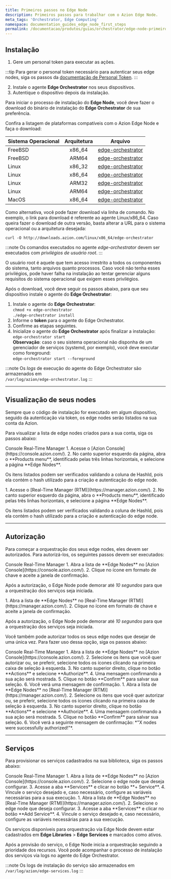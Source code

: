 ```yaml
---
title: Primeiros passos no Edge Node
description: Primeiros passos para trabalhar com o Azion Edge Node.
meta_tags: 'Orchestrator, Edge Computing'
namespace: documentation_guides_edge_node_first_steps
permalink: /documentacao/produtos/guias/orchestrator/edge-node-primeiros-passos/
---
```



<InterfaceNote />

## Instalação

1. Gere um personal token para executar as ações.

:::tip
Para gerar o personal token necessário para autenticar seus edge nodes, siga os passos da [documentação de Personal Token](/pt-br/documentacao/produtos/guias/personal-tokens/).
:::

2. Instale o agente **Edge Orchestrator** nos seus dispositivos.
3. Autentique o dispositivo depois da instalação.

Para iniciar o processo de instalação do **Edge Node**, você deve fazer o download do binário de instalação do **Edge Orchestrator** de sua preferência.

Confira a listagem de plataformas compatíveis com o Azion Edge Node e faça o download:

| Sistema Operacional | Arquitetura | Arquivo |
| :--- | :---: | --- |
| FreeBSD | x86_64 | [edge-orchestrator](https://downloads.azion.com/freebsd/x86_64/edge-orchestrator) |
| FreeBSD | ARM64 | [edge-orchestrator](https://downloads.azion.com/freebsd/arm64/edge-orchestrator) |
| Linux | x86_32 | [edge-orchestrator](https://downloads.azion.com/linux/x86_32/edge-orchestrator) |
| Linux | x86_64 | [edge-orchestrator](https://downloads.azion.com/linux/x86_64/edge-orchestrator) |
| Linux | ARM32 | [edge-orchestrator](https://downloads.azion.com/linux/arm32/edge-orchestrator) |
| Linux | ARM64 | [edge-orchestrator](https://downloads.azion.com/linux/arm64/edge-orchestrator) |
| MacOS | x86_64 | [edge-orchestrator](https://downloads.azion.com/darwin/x86_64/edge-orchestrator) |

Como alternativa, você pode fazer download via linha de comando. No exemplo, o link para download é referente ao agente Linux/x86_64. Caso queira fazer o download de outra versão, basta alterar a URL para o sistema operacional ou a arquitetura desejada:

`curl -O http://downloads.azion.com/linux/x86_64/edge-orchestrator`

:::note
Os comandos executados no agente *edge-orchestrator* devem ser executados com *privilégios de usuário root*.
:::

O usuário root é aquele que tem acesso irrestrito a todos os componentes do sistema, tanto arquivos quanto processos. Caso você não tenha esses privilégios, pode haver falha na instalação ao tentar gerenciar alguns requisitos do sistema operacional que exigem esses privilégios.

Após o download, você deve seguir os passos abaixo, para que seu dispositivo instale o agente do **Edge Orchestrator**:

1. Instale o agente do **Edge Orchestrator**:<br />
   `chmod +x edge-orchestrator`<br />
   `./edge-orchestrator install`
2. Informe o **token** para o agente do Edge Orchestrator.
3. Confirme as etapas seguintes.
4. Inicialize o agente do **Edge Orchestrator** após finalizar a instalação:<br />
   `edge-orchestrator start`<br />
   **Observação**: caso o seu sistema operacional não disponha de um gerenciador de serviços (systemd, por exemplo), você deve executar como foreground: <br/>`edge-orchestrator start --foreground`

:::note 
Os _logs_ de execução do agente do Edge Orchestrator são armazenados em <br />`/var/log/azion/edge-orchestrator.log`
:::

---

## Visualização de seus nodes

Sempre que o código de instalação for executado em algum dispositivo, seguido da autenticação via token, os edge nodes serão listados na sua conta da Azion.

Para visualizar a lista de edge nodes criados para a sua conta, siga os passos abaixo:

<Tabs client:visible>
    <Fragment slot="tab.console">Console</Fragment>
    <Fragment slot="tab.rtm">Real-Time Manager</Fragment>

<Fragment slot="panel.console">
1. Acesse o [Azion Console](https://console.azion.com/).
2. No canto superior esquerdo da página, abra o **Products menu**, identificado pelas três linhas horizontais, e selecione a página **Edge Nodes**.

Os itens listados podem ser verificados validando a coluna de HashId, pois ela contém o hash utilizado para a criação e autenticação do edge node.
</Fragment>

<Fragment slot="panel.rtm">
1. Acesse o [Real-Time Manager (RTM)](https://manager.azion.com/).
2. No canto superior esquerdo da página, abra o **Products menu**, identificado pelas três linhas horizontais, e selecione a página **Edge Nodes**.

Os itens listados podem ser verificados validando a coluna de HashId, pois ela contém o hash utilizado para a criação e autenticação do edge node.
</Fragment>

</Tabs>

---

## Autorização

Para começar a orquestração dos seus edge nodes, eles devem ser autorizados. Para autorizá-los, os seguintes passos devem ser executados:

<Tabs client:visible>
    <Fragment slot="tab.console">Console</Fragment>
    <Fragment slot="tab.rtm">Real-Time Manager</Fragment>

<Fragment slot="panel.console">
1. Abra a lista de **Edge Nodes** no [Azion Console](https://console.azion.com/).
2. Clique no ícone em formato de chave e aceite a janela de confirmação.

Após a autorização, o Edge Node pode demorar até *10 segundos* para que a orquestração dos serviços seja iniciada.
</Fragment>

<Fragment slot="panel.rtm">
1. Abra a lista de **Edge Nodes** no [Real-Time Manager (RTM)](https://manager.azion.com/).
2. Clique no ícone em formato de chave e aceite a janela de confirmação.

Após a autorização, o Edge Node pode demorar até *10 segundos* para que a orquestração dos serviços seja iniciada.
</Fragment>

</Tabs>

Você também pode autorizar todos os seus edge nodes que desejar de uma única vez. Para fazer uso dessa opção, siga os passos abaixo:

<Tabs client:visible>
    <Fragment slot="tab.console">Console</Fragment>
    <Fragment slot="tab.rtm">Real-Time Manager</Fragment>

<Fragment slot="panel.console">
1. Abra a lista de **Edge Nodes** no [Azion Console](https://console.azion.com/).
2. Selecione os itens que você quer autorizar ou, se preferir, selecione todos os ícones clicando na primeira caixa de seleção à esquerda.
3. No canto superior direito, clique no botão **Actions** e selecione **Authorize**.
4. Uma mensagem confirmando a sua ação será mostrada.
5. Clique no botão **Confirm** para salvar sua seleção.
6. Você verá uma mensagem de confirmação.
</Fragment>

<Fragment slot="panel.rtm">
1. Abra a lista de **Edge Nodes** no [Real-Time Manager (RTM)](https://manager.azion.com/).
2. Selecione os itens que você quer autorizar ou, se preferir, selecione todos os ícones clicando na primeira caixa de seleção à esquerda.
3. No canto superior direito, clique no botão **Actions** e selecione **Authorize**.
4. Uma mensagem confirmando a sua ação será mostrada.
5. Clique no botão **Confirm** para salvar sua seleção.
6. Você verá a seguinte mensagem de confirmação: *"X nodes were successfully authorized!"*.
</Fragment>

</Tabs>

---

## Serviços

Para provisionar os serviços cadastrados na sua biblioteca, siga os passos abaixo:

<Tabs client:visible>
    <Fragment slot="tab.console">Console</Fragment>
    <Fragment slot="tab.rtm">Real-Time Manager</Fragment>

<Fragment slot="panel.console">
1. Abra a lista de **Edge Nodes** no [Azion Console](https://console.azion.com/).
2. Selecione o edge node que deseja configurar.
3. Acesse a aba **Services** e clicar no botão **+ Service**.
4. Vincule o serviço desejado e, caso necessário, configure as variáveis necessárias para a sua execução.
</Fragment>

<Fragment slot="panel.rtm">
1. Abra a lista de **Edge Nodes** no [Real-Time Manager (RTM)](https://manager.azion.com/).
2. Selecione o edge node que deseja configurar.
3. Acesse a aba **Services** e clicar no botão **Add Service**.
4. Vincule o serviço desejado e, caso necessário, configure as variáveis necessárias para a sua execução.
</Fragment>

</Tabs>

Os serviços disponíveis para orquestração via Edge Node devem estar cadastrados em **Edge Libraries** > **Edge Services** e marcados como ativos.

Após a provisão do serviço, o Edge Node inicia a orquestração seguindo a prioridade dos recursos. Você pode acompanhar o processo de instalação dos serviços via logs no agente do Edge Orchestrator.

:::note
Os logs de instalação do serviço são armazenados em <br/>`/var/log/azion/edge-services.log`
:::
